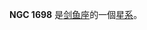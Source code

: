 {{NGCInfoBox|NGCID=NGC 1698|發現者=約翰·弗里德里希·威廉·赫歇爾|發現日期=1834年12月-日|其他編號=ESO 56-SC6|曆元=J2000.0|赤經=4時49分4.5秒
|赤緯=-69°6'49"|星座=剑鱼座|星體=星系|星等=12.1|表面亮度=|藍等=12.2}}

'''NGC 1698''' 是[[剑鱼座|剑鱼座]]的一個[[星系|星系]]。

{{NGCReference|1698}}
{{Catalogs|NGC=1698}}